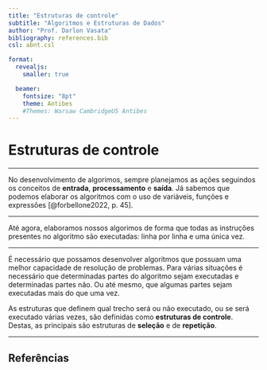 ```yaml
---
title: "Estruturas de controle"
subtitle: "Algoritmos e Estruturas de Dados"
author: "Prof. Darlon Vasata"
bibliography: references.bib
csl: abnt.csl

format:
  revealjs:
    smaller: true

  beamer:
    fontsize: "8pt"
    theme: Antibes
    #Themes: Warsaw CambridgeUS Antibes
---
```


# Estruturas de controle

::: {.content-visible when-profile="slides"}

---

:::

No desenvolvimento de algorimos, sempre planejamos as ações seguindos os conceitos de **entrada**, **processamento** e **saída**. Já sabemos que podemos elaborar os algoritmos com o uso de variáveis, funções e expressões [@forbellone2022, p. 45].

::: {.content-visible when-profile="slides"}

---

:::

Até agora, elaboramos nossos algorimos de forma que todas as instruções presentes no algoritmo são executadas: linha por linha e uma única vez.

::: {.content-visible when-profile="slides"}

---

:::

É necessário que possamos desenvolver algoritmos que possuam uma melhor capacidade de resolução de problemas. Para várias situações é necessário que determinadas partes do algoritmo sejam executadas e determinadas partes não. Ou até mesmo, que algumas partes sejam executadas mais do que uma vez.  

As estruturas que definem qual trecho será ou não executado, ou se será executado várias vezes, são definidas como **estruturas de controle**. Destas, as principais são estruturas de **seleção** e de **repetição**.

::: {.content-visible when-profile="slides"}

---

:::


## Referências

::: {#refs}
:::


